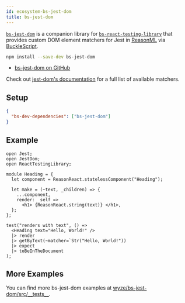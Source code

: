 ```yaml
---
id: ecosystem-bs-jest-dom
title: bs-jest-dom
---
```


[`bs-jest-dom`][gh] is a companion library for
[`bs-react-testing-library`](bs-react-testing-library/intro.mdx) that provides
custom DOM element matchers for Jest in [ReasonML][re] via
[BuckleScript][bucklescript].

```bash npm2yarn
npm install --save-dev bs-jest-dom
```

- [bs-jest-dom on GitHub][gh]

Check out
[jest-dom's documentation](https://github.com/testing-library/jest-dom) for a
full list of available matchers.

[gh]: https://github.com/wyze/bs-jest-dom

## Setup

```json
{
  "bs-dev-dependencies": ["bs-jest-dom"]
}
```

## Example

```reason title="A_test.re"
open Jest;
open JestDom;
open ReactTestingLibrary;

module Heading = {
  let component = ReasonReact.statelessComponent("Heading");

  let make = (~text, _children) => {
    ...component,
    render: _self =>
      <h1> {ReasonReact.string(text)} </h1>,
  };
};

test("renders with text", () =>
  <Heading text="Hello, World!" />
  |> render
  |> getByText(~matcher=`Str("Hello, World!"))
  |> expect
  |> toBeInTheDocument
);
```

## More Examples

You can find more bs-jest-dom examples at
[wyze/bs-jest-dom/src/\_\_tests\_\_](https://github.com/wyze/bs-jest-dom/tree/master/src/__tests__).

[re]: https://reasonml.github.io/
[bucklescript]: https://bucklescript.github.io/
